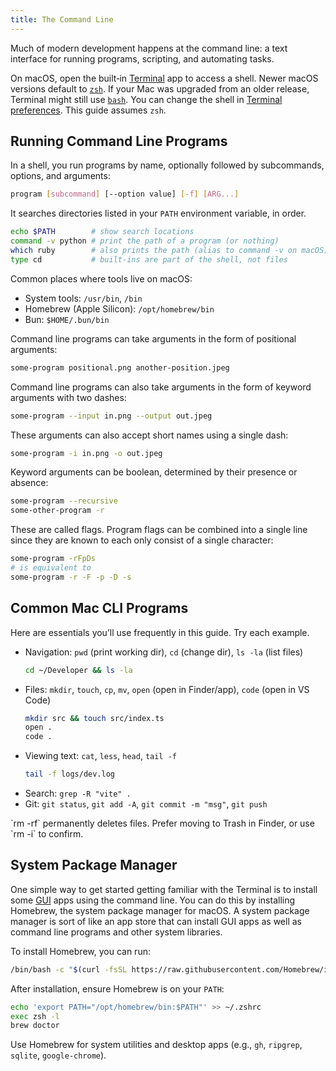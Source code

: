 ```yaml
---
title: The Command Line
---
```



Much of modern development happens at the command line: a text interface for running programs, scripting, and automating tasks.

On macOS, open the built‑in [Terminal](https://support.apple.com/guide/terminal/welcome/2.14/mac) app to access a shell. Newer macOS versions default to [`zsh`](https://en.wikipedia.org/wiki/Z_shell). If your Mac was upgraded from an older release, Terminal might still use [`bash`](<https://en.wikipedia.org/wiki/Bash_(Unix_shell)>). You can change the shell in [Terminal preferences](https://support.apple.com/guide/terminal/change-the-default-shell-trml113/mac). This guide assumes `zsh`.

## Running Command Line Programs

In a shell, you run programs by name, optionally followed by subcommands, options, and arguments:

```sh
program [subcommand] [--option value] [-f] [ARG...]
```

<Aside title="How does the shell find a program by name?">

It searches directories listed in your `PATH` environment variable, in order.

```sh
echo $PATH        # show search locations
command -v python # print the path of a program (or nothing)
which ruby        # also prints the path (alias to command -v on macOS)
type cd           # built‑ins are part of the shell, not files
```

</Aside>

Common places where tools live on macOS:

- System tools: `/usr/bin`, `/bin`
- Homebrew (Apple Silicon): `/opt/homebrew/bin`
- Bun: `$HOME/.bun/bin`

Command line programs can take arguments in the form of positional arguments:

```sh
some-program positional.png another-position.jpeg
```

Command line programs can also take arguments in the form of keyword arguments with two dashes:

```sh
some-program --input in.png --output out.jpeg
```

These arguments can also accept short names using a single dash:

```sh
some-program -i in.png -o out.jpeg
```

Keyword arguments can be boolean, determined by their presence or absence:

```sh
some-program --recursive
some-other-program -r
```

These are called flags. Program flags can be combined into a single line since they are known to each only consist of a single character:

```sh
some-program -rFpDs
# is equivalent to
some-program -r -F -p -D -s
```

## Common Mac CLI Programs

Here are essentials you’ll use frequently in this guide. Try each example.

- Navigation: `pwd` (print working dir), `cd` (change dir), `ls -la` (list files)
    ```sh
    cd ~/Developer && ls -la
    ```
- Files: `mkdir`, `touch`, `cp`, `mv`, `open` (open in Finder/app), `code` (open in VS Code)
    ```sh
    mkdir src && touch src/index.ts
    open .
    code .
    ```
- Viewing text: `cat`, `less`, `head`, `tail -f`
    ```sh
    tail -f logs/dev.log
    ```
- Search: `grep -R "vite" .`
- Git: `git status`, `git add -A`, `git commit -m "msg"`, `git push`

<Aside type="caution" title="Be careful with rm">
    `rm -rf` permanently deletes files. Prefer moving to Trash in Finder, or use `rm -i` to confirm.
</Aside>

## System Package Manager

One simple way to get started getting familiar with the Terminal is to install some [GUI](https://en.wikipedia.org/wiki/Graphical_user_interface) apps using the command line. You can do this by installing Homebrew, the system package manager for macOS. A system package manager is sort of like an app store that can install GUI apps as well as command line programs and other system libraries.

To install Homebrew, you can run:

```sh
/bin/bash -c "$(curl -fsSL https://raw.githubusercontent.com/Homebrew/install/HEAD/install.sh)"
```

After installation, ensure Homebrew is on your `PATH`:

```sh
echo 'export PATH="/opt/homebrew/bin:$PATH"' >> ~/.zshrc
exec zsh -l
brew doctor
```

Use Homebrew for system utilities and desktop apps (e.g., `gh`, `ripgrep`, `sqlite`, `google-chrome`).
